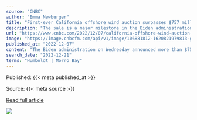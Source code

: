 ```yaml
---
source: "CNBC"
author: "Emma Newburger"
title: "First-ever California offshore wind auction surpasses $757 million in bids"
description: "The sale is a major milestone in the Biden administration's goal of building offshore wind turbines across the nation's coastlines to help power communities."
url: "https://www.cnbc.com/2022/12/07/california-offshore-wind-auction-surpasses-757-million-in-bids-.html"
image: "https://image.cnbcfm.com/api/v1/image/106881812-1620821979813-gettyimages-147641412-8dc66917-36ca-4dbb-a003-26e2e848fcac.jpeg?v=1670448874&w=1920&h=1080"
published_at: "2022-12-07"
content: "The Biden administration on Wednesday announced more than $757 million in winning bids for its auction of offshore wind development rights in California, marking the third offshore wind lease sale th… [+2727 chars]"
search_date: "2022-12-21"
terms: "Humboldt | Morro Bay"
---
```



Published: {{< meta published_at >}}


Source: {{< meta source >}}


[Read full article]({{< meta url >}})



![](`r rmarkdown::metadata$image[1]`)
